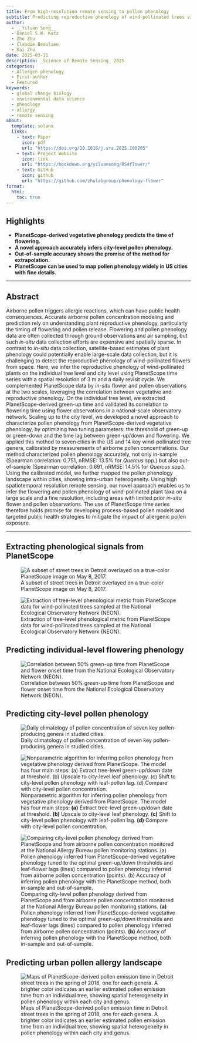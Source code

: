 ```yaml
---
title: From high-resolution remote sensing to pollen phenology
subtitle: Predicting reproductive phenology of wind-pollinated trees via PlanetScope time series
author:
  - __Yiluan Song__
  - Daniel S.W. Katz
  - Zhe Zhu
  - Claudie Beaulieu
  - Kai Zhu
date: 2025-03-11
description: _Science of Remote Sensing_ 2025
categories:
  - Allergen phenology
  - First-author
  - Featured
keywords:
  - global change biology
  - environmental data science
  - phenology
  - allergy
  - remote sensing
about:
  template: solana
  links:
    - text: Paper
      icon: pdf
      url: "https://doi.org/10.1016/j.srs.2025.100205"
    - text: Project Website
      icon: link
      url: "https://bookdown.org/yiluansong/RS4flower/"
    - text: GitHub
      icon: github
      url: "https://github.com/zhulabgroup/phenology-flower"
format:
  html:
    toc: true
---
```


## Highlights

- **PlanetScope-derived vegetative phenology predicts the time of flowering.**
- **A novel approach accurately infers city-level pollen phenology.**
- **Out-of-sample accuracy shows the promise of the method for extrapolation.**
- **PlanetScope can be used to map pollen phenology widely in US cities with fine details.**

---

## Abstract

Airborne pollen triggers allergic reactions, which can have public health consequences. Accurate airborne pollen concentration modeling and prediction rely on understanding plant reproductive phenology, particularly the timing of flowering and pollen release. Flowering and pollen phenology data are often collected through ground observations and air sampling, but such _in-situ_ data collection efforts are expensive and spatially sparse. In contrast to _in-situ_ data collection, satellite-based estimates of plant phenology could potentially enable large-scale data collection, but it is challenging to detect the reproductive phenology of wind-pollinated flowers from space. Here, we infer the reproductive phenology of wind-pollinated plants on the individual tree level and city level using PlanetScope time series with a spatial resolution of 3 m and a daily revisit cycle. We complemented PlanetScope data by _in-situ_ flower and pollen observations at the two scales, leveraging the correlation between vegetative and reproductive phenology. On the individual tree level, we extracted PlanetScope-derived green-up time and validated its correlation to flowering time using flower observations in a national-scale observatory network. Scaling up to the city level, we developed a novel approach to characterize pollen phenology from PlanetScope-derived vegetative phenology, by optimizing two tuning parameters: the threshold of green-up or green-down and the time lag between green-up/down and flowering. We applied this method to seven cities in the US and 14 key wind-pollinated tree genera, calibrated by measurements of airborne pollen concentrations. Our method characterized pollen phenology accurately, not only in-sample (Spearman correlation: 0.751, nRMSE: 13.5% for _Quercus_ spp.) but also out-of-sample (Spearman correlation: 0.691, nRMSE: 14.5% for _Quercus_ spp.). Using the calibrated model, we further mapped the pollen phenology landscape within cities, showing intra-urban heterogeneity. Using high spatiotemporal resolution remote sensing, our novel approach enables us to infer the flowering and pollen phenology of wind-pollinated plant taxa on a large scale and a fine resolution, including areas with limited prior _in-situ_ flower and pollen observations. The use of PlanetScope time series therefore holds promise for developing process-based pollen models and targeted public health strategies to mitigate the impact of allergenic pollen exposure.

---

## Extracting phenological signals from PlanetScope

![A subset of street trees in Detroit overlayed on a true-color PlanetScope image on May 8, 2017.](1.png)

![Extraction of tree-level phenological metric from PlanetScope data for wind-pollinated trees sampled at the National Ecological Observatory Network (NEON).](2.png)

## Predicting individual-level flowering phenology

![Correlation between 50% green-up time from PlanetScope and flower onset time from the National Ecological Observatory Network (NEON).](3.png)

## Predicting city-level pollen phenology

![Daily climatology of pollen concentration of seven key pollen-producing genera in studied cities.](4.png)

![Nonparametric algorithm for inferring pollen phenology from vegetative phenology derived from PlanetScope. The model has four main steps: __(a)__ Extract tree-level green-up/down date at threshold. __(b)__ Upscale to city-level leaf phenology. __(c)__ Shift to city-level pollen phenology with leaf-pollen lag. __(d)__ Compare with city-level pollen concentration.](5.png)

![Comparing city-level pollen phenology derived from PlanetScope and from airborne pollen concentration monitored at the National Allergy Bureau pollen monitoring stations. __(a)__ Pollen phenology inferred from PlanetScope-derived vegetative phenology tuned to the optimal green-up/down thresholds and leaf-flower lags (lines) compared to pollen phenology inferred from airborne pollen concentration (points). __(b)__ Accuracy of inferring pollen phenology with the PlanetScope method, both in-sample and out-of-sample.](6.png)

## Predicting urban pollen allergy landscape

![ Maps of PlanetScope-derived pollen emission time in Detroit street trees in the spring of 2018, one for each genera. A brighter color indicates an earlier estimated pollen emission time from an individual tree, showing spatial heterogeneity in pollen phenology within each city and genus.](7.png)
